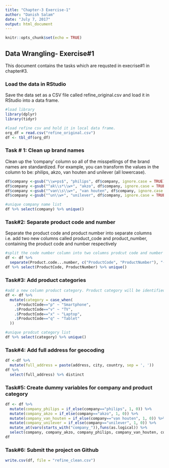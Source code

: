 ```yaml
---
title: "Chapter-3 Exercise-1"
author: "Danish Salam"
date: "July 7, 2017"
output: html_document
---
```


```r
knitr::opts_chunk$set(echo = TRUE)
```

## Data Wrangling- Exercise#1

This document contains the tasks which are requsted in execrise#1 in chapter#3.

### Load the data in RStudio
Save the data set as a CSV file called refine_original.csv and load it in RStudio into a data frame.

```r
#load library
library(dplyr)
library(tidyr)

#load refine csv and hold it in local data frame.
org_df = read.csv("refine_original.csv")
df <- tbl_df(org_df)
```


### Task # 1: Clean up brand names

Clean up the 'company' column so all of the misspellings of the brand names are standardized. For example, you can transform the values in the column to be: philips, akzo, van houten and unilever (all lowercase).

```r
df$company <-gsub("\\w+ps$", "philips", df$company, ignore.case = TRUE)
df$company <-gsub("^ak\\s*\\w+", "akzo", df$company, ignore.case = TRUE)
df$company <-gsub("^van\\s\\w+", "van houten", df$company, ignore.case = TRUE)
df$company <-gsub("^un\\w+", "unilever", df$company, ignore.case = TRUE)

#unique company name list
df %>% select(company) %>% unique()
```

### Task#2: Separate product code and number

Separate the product code and product number into separate columns i.e. add two new columns called product_code and product_number, containing the product code and number respectively

```r
#split the code number column into two columns prodcut code and number respectively.
df <- df %>%
  separate(Product.code...number, c("ProductCode", "ProductNumber"), "-")
df %>% select(ProductCode, ProductNumber) %>% unique()
```

### Task#3: Add product categories

```r
#add a new column product category. Product category will be identified by this product code.
df <- df %>% 
  mutate(category = case_when(
    .$ProductCode=="p" ~ "Smartphone",
    .$ProductCode=="v" ~ "TV",
    .$ProductCode=="x" ~ "Laptop",
    .$ProductCode=="q" ~ "Tablet"
  ))

#unique prodcut category list
df %>% select(category) %>% unique()

```

### Task#4: Add full address for geocoding

```r

df <-df %>% 
  mutate(full_address = paste(address, city, country, sep = ', '))
df %>% 
  select(full_address) %>% distinct
```

### Task#5: Create dummy variables for company and product category

```r
df <- df %>% 
  mutate(company_philips = if_else(company=="philips", 1, 0)) %>% 
  mutate(company_akzo = if_else(company=="akzo", 1, 0)) %>% 
  mutate(company_van_houten = if_else(company=="van houten", 1, 0)) %>% 
  mutate(company_unilever = if_else(company=="unilever", 1, 0)) %>% 
  mutate_at(vars(starts_with("company_")),funs(as.logical)) %>%
  select(company, company_akzo, company_philips, company_van_houten, company_unilever)
df
```

### Task#6: Submit the project on Github

```r
write.csv(df, file = "refine_clean.csv")
```


